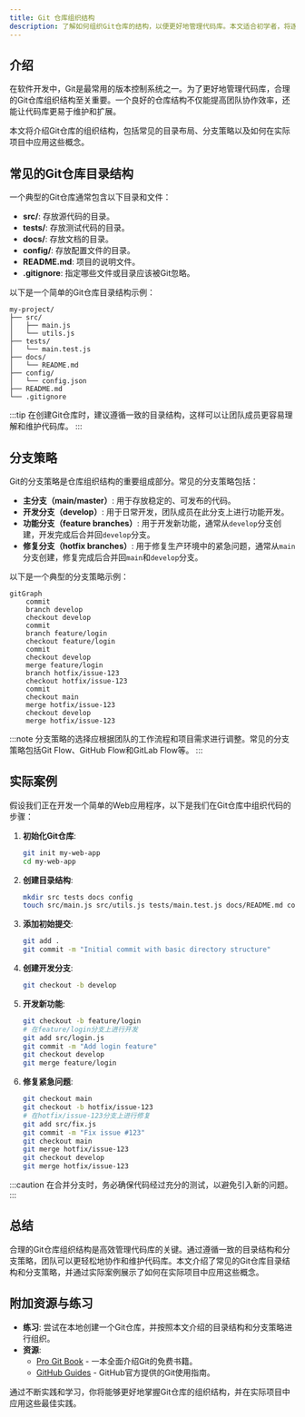 ```yaml
---
title: Git 仓库组织结构
description: 了解如何组织Git仓库的结构，以便更好地管理代码库。本文适合初学者，将逐步讲解Git仓库的组织方式，并提供实际案例和代码示例。
---
```


## 介绍

在软件开发中，Git是最常用的版本控制系统之一。为了更好地管理代码库，合理的Git仓库组织结构至关重要。一个良好的仓库结构不仅能提高团队协作效率，还能让代码库更易于维护和扩展。

本文将介绍Git仓库的组织结构，包括常见的目录布局、分支策略以及如何在实际项目中应用这些概念。

## 常见的Git仓库目录结构

一个典型的Git仓库通常包含以下目录和文件：

- **src/**: 存放源代码的目录。
- **tests/**: 存放测试代码的目录。
- **docs/**: 存放文档的目录。
- **config/**: 存放配置文件的目录。
- **README.md**: 项目的说明文件。
- **.gitignore**: 指定哪些文件或目录应该被Git忽略。

以下是一个简单的Git仓库目录结构示例：

```
my-project/
├── src/
│   ├── main.js
│   └── utils.js
├── tests/
│   └── main.test.js
├── docs/
│   └── README.md
├── config/
│   └── config.json
├── README.md
└── .gitignore
```

:::tip
在创建Git仓库时，建议遵循一致的目录结构，这样可以让团队成员更容易理解和维护代码库。
:::

## 分支策略

Git的分支策略是仓库组织结构的重要组成部分。常见的分支策略包括：

- **主分支（main/master）**: 用于存放稳定的、可发布的代码。
- **开发分支（develop）**: 用于日常开发，团队成员在此分支上进行功能开发。
- **功能分支（feature branches）**: 用于开发新功能，通常从`develop`分支创建，开发完成后合并回`develop`分支。
- **修复分支（hotfix branches）**: 用于修复生产环境中的紧急问题，通常从`main`分支创建，修复完成后合并回`main`和`develop`分支。

以下是一个典型的分支策略示例：

```mermaid
gitGraph
    commit
    branch develop
    checkout develop
    commit
    branch feature/login
    checkout feature/login
    commit
    checkout develop
    merge feature/login
    branch hotfix/issue-123
    checkout hotfix/issue-123
    commit
    checkout main
    merge hotfix/issue-123
    checkout develop
    merge hotfix/issue-123
```

:::note
分支策略的选择应根据团队的工作流程和项目需求进行调整。常见的分支策略包括Git Flow、GitHub Flow和GitLab Flow等。
:::

## 实际案例

假设我们正在开发一个简单的Web应用程序，以下是我们在Git仓库中组织代码的步骤：

1. **初始化Git仓库**:

   ```bash
   git init my-web-app
   cd my-web-app
   ```

2. **创建目录结构**:

   ```bash
   mkdir src tests docs config
   touch src/main.js src/utils.js tests/main.test.js docs/README.md config/config.json README.md .gitignore
   ```

3. **添加初始提交**:

   ```bash
   git add .
   git commit -m "Initial commit with basic directory structure"
   ```

4. **创建开发分支**:

   ```bash
   git checkout -b develop
   ```

5. **开发新功能**:

   ```bash
   git checkout -b feature/login
   # 在feature/login分支上进行开发
   git add src/login.js
   git commit -m "Add login feature"
   git checkout develop
   git merge feature/login
   ```

6. **修复紧急问题**:

   ```bash
   git checkout main
   git checkout -b hotfix/issue-123
   # 在hotfix/issue-123分支上进行修复
   git add src/fix.js
   git commit -m "Fix issue #123"
   git checkout main
   git merge hotfix/issue-123
   git checkout develop
   git merge hotfix/issue-123
   ```

:::caution
在合并分支时，务必确保代码经过充分的测试，以避免引入新的问题。
:::

## 总结

合理的Git仓库组织结构是高效管理代码库的关键。通过遵循一致的目录结构和分支策略，团队可以更轻松地协作和维护代码库。本文介绍了常见的Git仓库目录结构和分支策略，并通过实际案例展示了如何在实际项目中应用这些概念。

## 附加资源与练习

- **练习**: 尝试在本地创建一个Git仓库，并按照本文介绍的目录结构和分支策略进行组织。
- **资源**: 
  - [Pro Git Book](https://git-scm.com/book/en/v2) - 一本全面介绍Git的免费书籍。
  - [GitHub Guides](https://guides.github.com/) - GitHub官方提供的Git使用指南。

通过不断实践和学习，你将能够更好地掌握Git仓库的组织结构，并在实际项目中应用这些最佳实践。